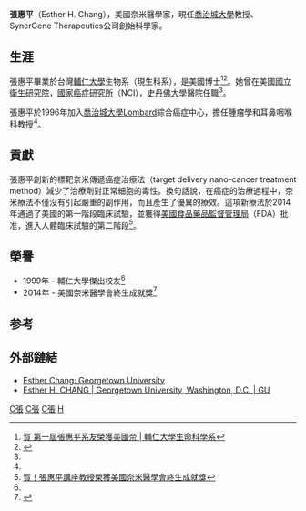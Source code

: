 {{Infobox scientist
| name = 張惠平<br />Esther H. Chang
| image             = 
| image_size        = 
| alt               = 
| caption           = 
| birth_date        = 
| birth_place       = 
| death_date        = 
| death_place       = 
| residence         = 
| citizenship       = 
| nationality       = {{USA}}
| fields            = 奈米醫學
| workplaces        = [[國立衛生研究院|國立衛生研究院]]<br />[[國家癌症研究所|國家癌症研究所]]<br />[[史丹佛大學|史丹佛大學]]<br />[[喬治城大學|喬治城大學]]<br />[[NASA|NASA]]<br />[[美國能源部|美國能源部]]
| alma_mater        = [[輔仁大學|輔仁大學]]<br />{{link-en|南伊利諾大學|Southern Illinois University}}
| doctoral_advisor  = 
| academic_advisors = 
| doctoral_students = 
| notable_students  = 
| known_for         = 
| author_abbrev_bot = 
| author_abbrev_zoo = 
| influences        = 
| influenced        = 
| awards            = 輔仁大學傑出校友 (1999)<br />美國奈米醫學會終生成就獎 (2014)
| signature         = <!--(filename only)-->
| signature_alt     = 
| footnotes         = 
| spouse            = 
}}
'''張惠平'''（Esther H. Chang），美國奈米醫學家，現任[[喬治城大學|喬治城大學]]教授、SynerGene Therapeutics公司創始科學家。

==生涯==
張惠平畢業於台灣[[輔仁大學|輔仁大學]]生物系（現生科系），是美國{{link-en|南伊利諾大學|Southern Illinois University}}博士<ref name="FJU">[http://www.bio.fju.edu.tw/content/%E8%B3%80-%E7%AC%AC%E4%B8%80%E5%B1%86%E5%BC%B5%E6%83%A0%E5%B9%B3%E7%B3%BB%E5%8F%8B%E6%A6%AE%E7%8D%B2%E7%BE%8E%E5%9C%8B%E5%A5%88 賀 第一屆張惠平系友榮獲美國奈 | 輔仁大學生命科學系]</ref><ref name="NFCR">{{Cite web |url=https://www.nfcr.org/scientists/esther-chang/ |title=Esther H. Chang, Ph.D. - NFCR |access-date=2020-10-08 |archive-date=2017-10-29 |archive-url=https://web.archive.org/web/20171029092156/http://www.nfcr.org/scientists/esther-chang/ |dead-url=no }}</ref>。她曾在美國[[國立衛生研究院|國立衛生研究院]]，[[國家癌症研究所|國家癌症研究所]]（NCI），[[史丹佛大學|史丹佛大學]]醫院任職<ref name="NFCR"/>。

張惠平於1996年加入[[喬治城大學|喬治城大學]]Lombard綜合癌症中心，擔任腫瘤學和耳鼻咽喉科教授<ref name="NFCR"/>。

==貢獻==
張惠平創新的標靶奈米傳遞癌症治療法（target delivery nano-cancer treatment method）減少了治療劑對正常細胞的毒性。換句話說，在癌症的治療過程中，奈米療法不僅沒有引起嚴重的副作用，而且產生了優異的療效。這項新療法於2014年通過了美國的第一階段臨床試驗，並獲得[[美國食品藥品監督管理局|美國食品藥品監督管理局]]（FDA）批准，進入人體臨床試驗的第二階段<ref>[https://enews.cycu.edu.tw/Paper2/Paper.srv?cmd=detailPaper&sn=6357 賀！張惠平講座教授榮獲美國奈米醫學會終生成就獎]</ref>。

==榮譽==
*1999年 - 輔仁大學傑出校友<ref name="FJU"/>
*2014年 - 美國奈米醫學會終生成就獎<ref>{{Cite web |url=https://www.taipeitimes.com/News/taiwan/archives/2014/08/07/2003596862 |title=Scientist honored for her work in nanomedicine - Taipei Times |access-date=2020-10-08 |archive-date=2014-08-10 |archive-url=https://web.archive.org/web/20140810021528/http://www.taipeitimes.com/News/taiwan/archives/2014/08/07/2003596862 |dead-url=no }}</ref>

==参考==
{{reflist}}

==外部鏈結==
*[https://gufaculty360.georgetown.edu/s/contact/00336000014ReKGAA0/esther-chang Esther Chang: Georgetown University]
*[https://www.researchgate.net/profile/Esther_H_Chang Esther H. CHANG | Georgetown University, Washington, D.C. | GU]

[[Category:美國醫學家|C張]]
[[Category:輔仁大學校友|C張]]
[[Category:喬治城大學教师|C張]]
[[Category:張姓|H]]